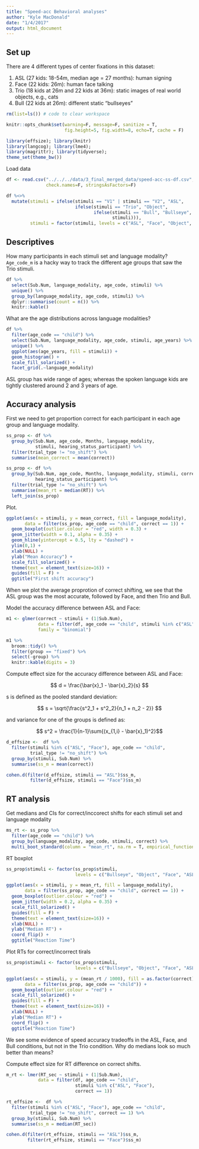 ```yaml
---
title: "Speed-acc Behavioral analyses"
author: "Kyle MacDonald"
date: "1/4/2017"
output: html_document
---
```


## Set up

There are 4 different types of center fixations in this dataset:

1. ASL (27 kids: 18-54m, median age = 27 months): human signing
2. Face (22 kids: 26m): human face talking
3. Trio (18 kids at 26m and 22 kids at 36m): static images of real world objects, e.g., cats
4. Bull (22 kids at 26m): different static "bullseyes"

```r
rm(list=ls()) # code to clear workspace

knitr::opts_chunk$set(warning=F, message=F, sanitize = T, 
                      fig.height=5, fig.width=8, echo=T, cache = F)

library(effsize); library(knitr)
library(langcog); library(lme4); 
library(magrittr); library(tidyverse);
theme_set(theme_bw()) 
```

Load data

```r
df <- read.csv("../../../data/3_final_merged_data/speed-acc-ss-df.csv", 
               check.names=F, stringsAsFactors=F) 

df %<>% 
  mutate(stimuli = ifelse(stimuli == "V1" | stimuli == "V2", "ASL", 
                          ifelse(stimuli == "Trio", "Object", 
                                 ifelse(stimuli == "Bull", "Bullseye",
                                        stimuli))),
         stimuli = factor(stimuli, levels = c("ASL", "Face", "Object", "Bullseye")))
```

## Descriptives

How many participants in each stimuli set and language modality? `Age_code_m` is a hacky way to track the different age groups that saw the Trio stimuli.

```r
df %>% 
  select(Sub.Num, language_modality, age_code, stimuli) %>% 
  unique() %>% 
  group_by(language_modality, age_code, stimuli) %>% 
  dplyr::summarise(count = n()) %>% 
  knitr::kable()
```

What are the age distributions across language modalities?

```r
df %>% 
  filter(age_code == "child") %>% 
  select(Sub.Num, language_modality, age_code, stimuli, age_years) %>% 
  unique() %>%
  ggplot(aes(age_years, fill = stimuli)) +
  geom_histogram() +
  scale_fill_solarized() +
  facet_grid(.~language_modality)
```

ASL group has wide range of ages; whereas the spoken language kids are tightly clustered around 2 and 3 years of age.

## Accuracy analysis

First we need to get proportion correct for each participant in each age group and language modality.

```r
ss_prop <- df %>% 
  group_by(Sub.Num, age_code, Months, language_modality, 
           stimuli, hearing_status_participant) %>% 
  filter(trial_type != "no_shift") %>% 
  summarise(mean_correct = mean(correct))

ss_prop <- df %>% 
  group_by(Sub.Num, age_code, Months, language_modality, stimuli, correct, 
           hearing_status_participant) %>%
  filter(trial_type != "no_shift") %>% 
  summarise(mean_rt = median(RT)) %>% 
  left_join(ss_prop)
```

Plot.

```r
ggplot(aes(x = stimuli, y = mean_correct, fill = language_modality), 
       data = filter(ss_prop, age_code == "child", correct == 1)) +
  geom_boxplot(outlier.colour = "red", width = 0.3) +
  geom_jitter(width = 0.1, alpha = 0.35) +
  geom_hline(yintercept = 0.5, lty = "dashed") +
  ylim(0,1) +
  xlab(NULL) +
  ylab("Mean Accuracy") +
  scale_fill_solarized() +
  theme(text = element_text(size=16)) +
  guides(fill = F) +
  ggtitle("First shift accuracy")
```

When we plot the average proprotion of correct shifting, we see that the ASL group was the most accurate, followed by Face, and then Trio and Bull.

Model the accuracy difference between ASL and Face:

```r
m1 <- glmer(correct ~ stimuli + (1|Sub.Num), 
            data = filter(df, age_code == "child", stimuli %in% c("ASL", "Face")),
            family = "binomial")

m1 %>% 
  broom::tidy() %>% 
  filter(group == "fixed") %>%
  select(-group) %>% 
  knitr::kable(digits = 3)
```

Compute effect size for the accuracy difference between ASL and Face:

$$ d = \frac{\bar{x}_1 - \bar{x}_2}{s} $$

s is defined as the pooled standard deviation:

$$ s = \sqrt{\frac{s^2_1 + s^2_2}{n_1 + n_2 - 2}} $$

and variance for one of the groups is defined as:

$$ s^2 = \frac{1}{n-1}\sum{(x_{1,i} - \bar{x}_1)^2}$$

```r
d_effsize <-  df %>% 
  filter(stimuli %in% c("ASL", "Face"), age_code == "child", 
         trial_type != "no_shift") %>% 
  group_by(stimuli, Sub.Num) %>% 
  summarise(ss_m = mean(correct))

cohen.d(filter(d_effsize, stimuli == "ASL")$ss_m, 
         filter(d_effsize, stimuli == "Face")$ss_m)
```

## RT analysis

Get medians and CIs for correct/inccorect shifts for each stimuli set and language modality 

```r
ms_rt <- ss_prop %>%
  filter(age_code == "child") %>% 
  group_by(language_modality, age_code, stimuli, correct) %>% 
  multi_boot_standard(column = "mean_rt", na.rm = T, empirical_function = "median")
```

RT boxplot

```r
ss_prop$stimuli <- factor(ss_prop$stimuli, 
                          levels = c("Bullseye", "Object", "Face", "ASL"))

ggplot(aes(x = stimuli, y = mean_rt, fill = language_modality), 
       data = filter(ss_prop, age_code == "child", correct == 1)) + 
  geom_boxplot(outlier.colour = "red") +
  geom_jitter(width = 0.2, alpha = 0.35) +
  scale_fill_solarized() +
  guides(fill = F) + 
  theme(text = element_text(size=16)) +
  xlab(NULL) +
  ylab("Median RT") +
  coord_flip() +
  ggtitle("Reaction Time")
```

Plot RTs for correct/incorrect tirals

```r
ss_prop$stimuli <- factor(ss_prop$stimuli, 
                          levels = c("Bullseye", "Object", "Face", "ASL"))

ggplot(aes(x = stimuli, y = (mean_rt / 1000), fill = as.factor(correct)), 
       data = filter(ss_prop, age_code == "child")) + 
  geom_boxplot(outlier.colour = "red") +
  scale_fill_solarized() +
  guides(fill = F) + 
  theme(text = element_text(size=16)) +
  xlab(NULL) +
  ylab("Median RT") +
  coord_flip() +
  ggtitle("Reaction Time")
```

We see some evidence of speed accuracy tradeoffs in the ASL, Face, and Bull conditions, but not in the Trio condition. Why do medians look so much better than means? 

Compute effect size for RT difference on correct shifts.

```r
m_rt <- lmer(RT_sec ~ stimuli + (1|Sub.Num), 
            data = filter(df, age_code == "child", 
                          stimuli %in% c("ASL", "Face"),
                          correct == 1))
```

```r
rt_effsize <-  df %>% 
  filter(stimuli %in% c("ASL", "Face"), age_code == "child", 
         trial_type != "no_shift", correct == 1) %>% 
  group_by(stimuli, Sub.Num) %>% 
  summarise(ss_m = median(RT_sec))

cohen.d(filter(rt_effsize, stimuli == "ASL")$ss_m,
        filter(rt_effsize, stimuli == "Face")$ss_m)
```
